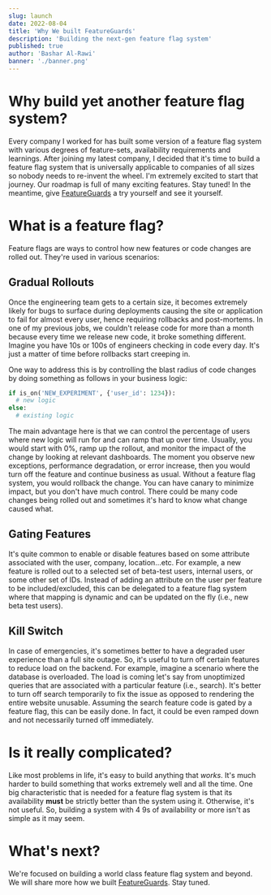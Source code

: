 ```yaml
---
slug: launch
date: 2022-08-04
title: 'Why We built FeatureGuards'
description: 'Building the next-gen feature flag system'
published: true
author: 'Bashar Al-Rawi'
banner: './banner.png'
---
```


# Why build yet another feature flag system?

Every company I worked for has built some version of a feature flag system with various degrees of
feature-sets, availability requirements and learnings. After joining my latest company, I decided
that it's time to build a feature flag system that is universally applicable to companies of all
sizes so nobody needs to re-invent the wheel. I'm extremely excited to start that journey. Our
roadmap is full of many exciting features. Stay tuned! In the meantime, give 
[FeatureGuards](https://www.featureguards.com) a try yourself and see it yourself.


# What is a feature flag?

Feature flags are ways to control how new features or code changes are rolled out. They're used
in various scenarios:


## Gradual Rollouts

Once the engineering team gets to a certain size, it becomes extremely likely for bugs to surface
during deployments causing the site or application to fail for almost every user, hence requiring
rollbacks and post-mortems. In one of my previous jobs, we couldn't release code for more than a
month because every time we release new code, it broke something different. Imagine you have 10s or
100s of engineers checking in code every day. It's just a matter of time before rollbacks start
creeping in.

One way to address this is by controlling the blast radius of code changes by doing something as
follows in your business logic:

```py
if is_on('NEW_EXPERIMENT', {'user_id': 1234}):
  # new logic
else:
  # existing logic
```

The main advantage here is that we can control the percentage of users where new logic will run for
and can ramp that up over time. Usually, you would start with 0%, ramp up the rollout, and monitor
the impact of the change by looking at relevant dashboards. The moment you observe new exceptions,
performance degradation, or error increase, then you would turn off the feature and continue
business as usual. Without a feature flag system, you would rollback the change. You can have
canary to minimize impact, but you don't have much control. There could be many code changes being
rolled out and sometimes it's hard to know what change caused what.

## Gating Features

It's quite common to enable or disable features based on some attribute associated with the user, 
company, location...etc. For example, a new feature is rolled out to a selected set of beta-test 
users, internal users, or some other set of IDs. Instead of adding an attribute on the user per
feature to be included/excluded, this can be delegated to a feature flag system where that mapping
is dynamic and can be updated on the fly (i.e., new beta test users).


## Kill Switch

In case of emergencies, it's sometimes better to have a degraded user experience than a full site
outage. So, it's useful to turn off certain features to reduce load on the backend. For example,
imagine a scenario where the database is overloaded. The load is coming let's say from unoptimized
queries that are associated with a particular feature (i.e., search). It's better to turn off search
temporarily to fix the issue as opposed to rendering the entire website unusable. Assuming the 
search feature code is gated by a feature flag, this can be easily done. In fact, it could be even
ramped down and not necessarily turned off immediately.



# Is it really complicated?

Like most problems in life, it's easy to build anything that *works*. It's much harder to build
something that works extremely well and all the time. One big characteristic that is needed for a
feature flag system is that its availability **must** be strictly better than the system using it.
Otherwise, it's not useful. So, building a system with 4 9s of availability or more isn't as simple
as it may seem. 

# What's next?

We're focused on building a world class feature flag system and beyond. We will share more how we 
built [FeatureGuards](https://www.featureguards.com). Stay tuned.
